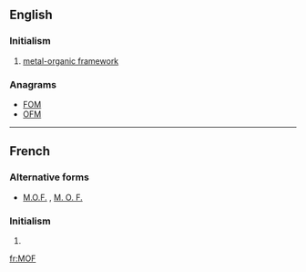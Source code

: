 {{also|mof}}
==English==
{{wikipedia|dab=MOF}}
===Initialism===
{{head|en|initialism}}

# [[metal-organic framework]]

===Anagrams===
* [[FOM#English|FOM]]
* [[OFM#English|OFM]]
----
==French==

===Alternative forms===
* [[M.O.F.]] , [[M. O. F.]]
===Initialism===
{{head|fr|initialism}}
# {{initialism of|lang=fr|Meilleur Ouvrier de France}}

[[fr:MOF]]